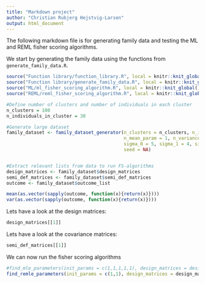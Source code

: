 ```yaml
---
title: "Markdown project"
author: "Christian Rubjerg Hejstvig-Larsen"
output: html_document
---
```


The following markdown file is for generating family data and testing the ML and REML fisher scoring algorithms.

We start by generating the family data using the functions from `generate_family_data.R`.

```r
source("Function library/function_library.R", local = knitr::knit_global())
source("Function library/generate_family_data.R", local = knitr::knit_global())
source("ML/ml_fisher_scoring_algorithm.R", local = knitr::knit_global())
source("REML/reml_fisher_scoring_algorithm.R", local = knitr::knit_global())
```


```r
#Define number of clusters and number of individuals in each cluster
n_clusters = 100
n_individuals_in_cluster = 30

#Generate large dataset
family_dataset <- family_dataset_generator(n_clusters = n_clusters, n_individuals_in_cluster = n_individuals_in_cluster,
                                           n_mean_param = 1, n_variance_param = 2, mean_val = 0,
                                           sigma_0 = 5, sigma_1 = 4, sigma_2 = 2,
                                           seed = NA)


#Extract relevant lists from data to run FS-algorithms
design_matrices <- family_dataset$design_matrices
semi_def_matrices <- family_dataset$semi_def_matrices
outcome <- family_dataset$outcome_list

mean(as.vector(sapply(outcome, function(x){return(x)})))
var(as.vector(sapply(outcome, function(x){return(x)})))
```

Lets have a look at the design matrices:

```r
design_matrices[[1]]
```

Lets have a look at the covariance matrices:
```r
semi_def_matrices[[1]]
```


We can now run the fisher scoring algorithms

```r
#find_mle_parameters(init_params = c(1,1,1,1,1), design_matrices = design_matrices, semi_def_matrices = semi_def_matrices, outcome_list = outcome)
find_remle_parameters(init_params = c(1,1), design_matrices = design_matrices, semi_def_matrices = semi_def_matrices, outcome_list = outcome, add_small_constant = 1e-6, update_step_size = 1, small_value_threshold = 1e-6)
```








